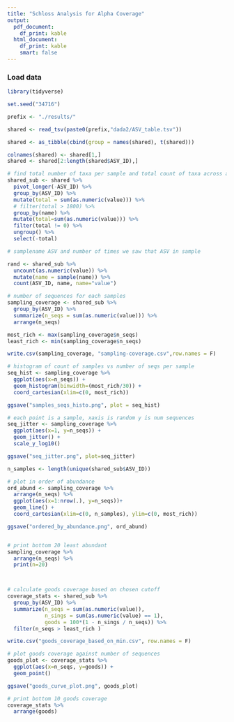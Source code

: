 ---
title: "Schloss Analysis for Alpha Coverage"
output:
  pdf_document:
    df_print: kable
  html_document:
    df_print: kable
    smart: false
---

### Load data

```{r load data and make table of sample asv and count of seqs}
library(tidyverse)

set.seed("34716")

prefix <- "./results/"

shared <- read_tsv(paste0(prefix,"dada2/ASV_table.tsv"))

shared <- as_tibble(cbind(group = names(shared), t(shared)))

colnames(shared) <- shared[1,]
shared <- shared[2:length(shared$ASV_ID),]

# find total number of taxa per sample and total count of taxa across all samples. 
shared_sub <- shared %>%
  pivot_longer(-ASV_ID) %>%
  group_by(ASV_ID) %>%
  mutate(total = sum(as.numeric(value))) %>%
  # filter(total > 1800) %>%
  group_by(name) %>%
  mutate(total=sum(as.numeric(value))) %>%
  filter(total != 0) %>%
  ungroup() %>%
  select(-total)
```


```{r plot samples and goods coverage }
# samplename ASV and number of times we saw that ASV in sample

rand <- shared_sub %>%
  uncount(as.numeric(value)) %>%
  mutate(name = sample(name)) %>%
  count(ASV_ID, name, name="value")

# number of sequences for each samples
sampling_coverage <- shared_sub %>% 
  group_by(ASV_ID) %>%
  summarize(n_seqs = sum(as.numeric(value))) %>%
  arrange(n_seqs)

most_rich <- max(sampling_coverage$n_seqs)
least_rich <- min(sampling_coverage$n_seqs)

write.csv(sampling_coverage, "sampling-coverage.csv",row.names = F)

# histogram of count of samples vs number of seqs per sample
seq_hist <- sampling_coverage %>%
  ggplot(aes(x=n_seqs)) +
  geom_histogram(binwidth=(most_rich/30)) +
  coord_cartesian(xlim=c(0, most_rich))

ggsave("samples_seqs_histo.png", plot = seq_hist)

# each point is a sample, xaxis is random y is num sequences
seq_jitter <- sampling_coverage %>%
  ggplot(aes(x=1, y=n_seqs)) +
  geom_jitter() +
  scale_y_log10()

ggsave("seq_jitter.png", plot=seq_jitter)

n_samples <- length(unique(shared_sub$ASV_ID))

# plot in order of abundance
ord_abund <- sampling_coverage %>%
  arrange(n_seqs) %>%
  ggplot(aes(x=1:nrow(.), y=n_seqs))+
  geom_line() +
  coord_cartesian(xlim=c(0, n_samples), ylim=c(0, most_rich))

ggsave("ordered_by_abundance.png", ord_abund)


# print bottom 20 least abundant
sampling_coverage %>%
  arrange(n_seqs) %>%
  print(n=20)



# calculate goods coverage based on chosen cutoff
coverage_stats <- shared_sub %>%
  group_by(ASV_ID) %>%
  summarize(n_seqs = sum(as.numeric(value)),
            n_sings = sum(as.numeric(value) == 1),
            goods = 100*(1 - n_sings / n_seqs)) %>%
  filter(n_seqs > least_rich )

write.csv("goods_coverage_based_on_min.csv", row.names = F)

# plot goods coverage against number of sequences
goods_plot <- coverage_stats %>%
  ggplot(aes(x=n_seqs, y=goods)) +
  geom_point()

ggsave("goods_curve_plot.png", goods_plot)

# print bottom 10 goods coverage
coverage_stats %>% 
  arrange(goods)

```